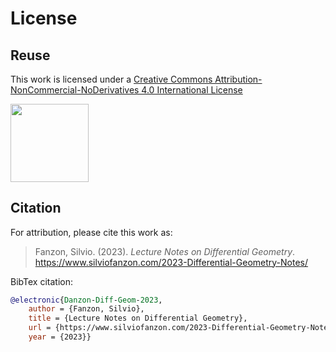 # License {.unnumbered}

## Reuse {.unnumbered}

This work is licensed under a 
[Creative Commons Attribution-NonCommercial-NoDerivatives 4.0 International License](http://creativecommons.org/licenses/by-nc-nd/4.0/)



![](/images/by-nc-nd.png){width=1.3in}



## Citation {.unnumbered}

For attribution, please cite this work as:

> Fanzon, Silvio. (2023). *Lecture Notes on Differential Geometry*.  
[https://www.silviofanzon.com/2023-Differential-Geometry-Notes/](https://www.silviofanzon.com/2023-Differential-Geometry-Notes/)


BibTex citation:


```bibtex
@electronic{Danzon-Diff-Geom-2023,
	author = {Fanzon, Silvio},
	title = {Lecture Notes on Differential Geometry},
	url = {https://www.silviofanzon.com/2023-Differential-Geometry-Notes/},
	year = {2023}}
```